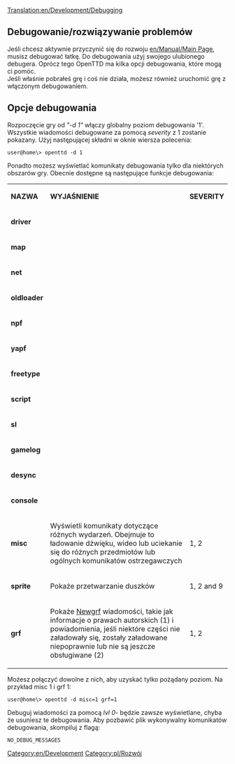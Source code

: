 [[Translation:en/Development/Debugging]]

{{pl/Development/Rozwój}}
[[Category:en/Development]] [[Category:pl/Rozwój]]

==Debugowanie/rozwiązywanie problemów==
Jeśli chcesz aktywnie przyczynić się do rozwoju [[en/Manual/Main Page]], musisz debugować łatkę. Do debugowania użyj swojego ulubionego debugera. Oprócz tego OpenTTD ma kilka opcji debugowania, które mogą ci pomóc.<br />
Jeśli właśnie pobrałeś grę i coś nie działa, możesz również uruchomić grę z włączonym debugowaniem.

==Opcje debugowania==
Rozpoczęcie gry od ''"-d 1"'' włączy globalny poziom debugowania '1'. Wszystkie wiadomości debugowane za pomocą ''severity'' z 1 zostanie pokazany. Użyj następującej składni w oknie wiersza polecenia:
<pre>user@home\> openttd -d 1</pre>
Ponadto możesz wyświetlać komunikaty debugowania tylko dla niektórych obszarów gry. Obecnie dostępne są następujące funkcje debugowania:
{|
| '''NAZWA''' || '''WYJAŚNIENIE''' || '''SEVERITY'''
|-
| '''driver''' || 
|-
| '''map''' || 
|-
| '''net''' || 
|-
| '''oldloader''' || 
|-
| '''npf''' || 
|-
| '''yapf''' || 
|-
| '''freetype''' || 
|-
| '''script''' || 
|-
| '''sl''' || 
|-
| '''gamelog''' || 
|-
| '''desync''' || 
|-
| '''console''' || 
|-
| '''misc''' || Wyświetli komunikaty dotyczące różnych wydarzeń. Obejmuje to ładowanie dźwięku, wideo lub uciekanie się do różnych przedmiotów lub ogólnych komunikatów ostrzegawczych || 1, 2
|-
| '''sprite''' || Pokaże przetwarzanie duszków || 1, 2 and 9 
|-
| '''grf''' || Pokaże [[pl/Manual/NewGRF|Newgrf]] wiadomości, takie jak informacje o prawach autorskich (1) i powiadomienia, jeśli niektóre części nie załadowały się, zostały załadowane niepoprawnie lub nie są jeszcze obsługiwane (2) || 1, 2
|}

Możesz połączyć dowolne z nich, aby uzyskać tylko pożądany poziom. Na przykład misc 1 i grf 1:
<pre>user@home\> openttd -d misc=1 grf=1</pre>

Debuguj wiadomości za pomocą ''lvl 0''- będzie zawsze wyświetlane, chyba że usuniesz te debugowania. Aby pozbawić plik wykonywalny komunikatów debugowania, skompiluj z flagą:
<pre>NO_DEBUG_MESSAGES</pre>